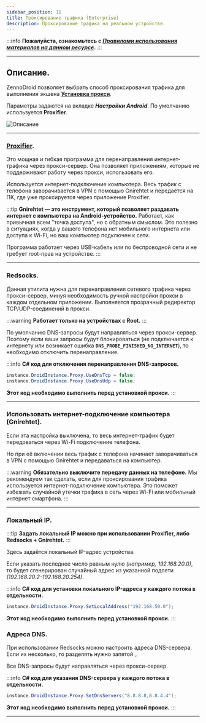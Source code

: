 ```yaml
---
sidebar_position: 11
title: Проксирование трафика (Enterprise)
description: Проксирование трафика на реальном устройстве. 
---  
```

:::info **Пожалуйста, ознакомьтесь с [*Правилами использования материалов на данном ресурсе*](../Disclaimer).**
:::
_______________________________________________  
## Описание.  
ZennoDroid позволяет выбрать способ проксирования трафика для выполнения экшена [**Установка прокси**](../Android/Enterprise/setting#как-поставить-прокси).  

Параметры задаются на вкладке ***Настройки Android***. По умолчанию используется **Proxifier**.  

![Описание](./assets/Proxy_Traffic/Proxy_Traffic_pic2.png)    
_______________________________________________ 
### [Proxifier](https://proxifier.com/).  
Это мощная и гибкая программа для перенаправления интернет-трафика через прокси-сервер. Она позволяет приложениям, которые не поддерживают работу через прокси, использовать его.   

Используется интернет-подключение компьютера. Весь трафик с телефона заворачивается в VPN с помощью Gnirehtet и передаётся на ПК, где уже проксируется через приложение Proxifier.  

:::tip **Gnirehtet — это инструмент, который позволяет раздавать интернет с компьютера на Android-устройство.**
Работает, как привычная всем "точка доступа", но с обратным смыслом. Это полезно в ситуациях, когда у вашего телефона нет мобильного интернета или доступа к Wi-Fi, но ваш компьютер подключен к сети.  

Программа работает через USB-кабель или по беспроводной сети и не требует root-прав на устройстве. 
:::
__________________________________________ 
### Redsocks.  
Данная утилита нужна для перенаправления сетевого трафика через прокси-сервер, минуя необходимость ручной настройки прокси в каждом отдельном приложении. Выполняется прозрачный редиректор TCP/UDP-соединений в прокси.  

:::warning **Работает только на устройствах с Root.**
:::  

По умолчанию DNS-запросы будут направляться через прокси-сервер. Поэтому если ваши запросы будут блокироваться (не подключается к интернету или возникает ошибка **`DNS_PROBE_FINISHED_NO_INTERNET`**), то необходимо отключить перенаправление.  

:::info **С# код для отключения перенаправления DNS-запросов.**  
```csharp
instance.DroidInstance.Proxy.UseDnsTcp = false;
instance.DroidInstance.Proxy.UseDnsUdp = false;  
```  
**Этот код необходимо выполнить перед установкой прокси.**
:::  
__________________________________________
### Использовать интернет-подключение компьютера (Gnirehtet).  
Если эта настройка выключена, то весь интернет-трафик будет передоваться через Wi-Fi подключение телефона.  

Но при её включении весь трафик с телефона начинает заворачиваться в VPN с помощью Gnirehtet и передаваться на компьютер.  

:::warning **Обязательно выключите передачу данных на телефоне.**
Мы рекомендуем так сделать, если для проксирования трафика используется интернет-подключение компьютера. Это поможет избежать случайной утечки трафика в сеть через Wi-Fi или мобильный интернет смартфона. 
:::  
_______________________________________________
### Локальный IP. 
:::tip **Задать локальный IP можно при использовании Proxifier, либо Redsocks + Gnirehtet.**
:::  

Здесь задаётся локальный IP-адрес устройства.  

Если указать последнее число равным нулю *(например, 192.168.20.0)*, то будет сгенерирован случайный адрес из указанной подсети *(192.168.20.2-192.168.20.254)*.  

:::info **С# код для установки локального IP-адреса у каждого потока в отдельности.**  
```csharp
instance.DroidInstance.Proxy.SetLocalAddress("192.168.50.0");  
```
**Этот код необходимо выполнить перед установкой прокси.**
::: 

### Адреса DNS.  
При использовании Redsocks можно настроить адреса DNS-сервера. Если их несколько, то разделять нужно запятой `,`  

Все DNS-запросы будут направляться через прокси-сервер.  

:::info **С# код для указания DNS-сервера у каждого потока в отдельности.**  
```csharp
instance.DroidInstance.Proxy.SetDnsServers("8.8.8.8,8.8.4.4"); 
```  
**Этот код необходимо выполнить перед установкой прокси.**
:::  
_______________________________________________ 